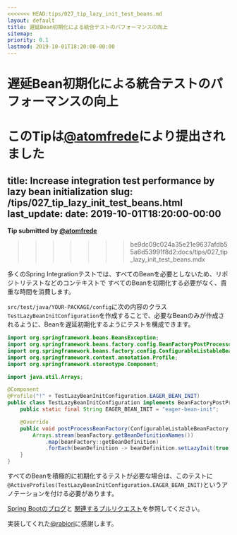 ```yaml
---
<<<<<<< HEAD:tips/027_tip_lazy_init_test_beans.md
layout: default
title: 遅延Bean初期化による統合テストのパフォーマンスの向上
sitemap:
priority: 0.1
lastmod: 2019-10-01T18:20:00-00:00
---
```


# 遅延Bean初期化による統合テストのパフォーマンスの向上

__このTipは[@atomfrede](https://github.com/atomfrede)により提出されました__
=======
title: Increase integration test performance by lazy bean initialization
slug: /tips/027_tip_lazy_init_test_beans.html
last_update:
  date: 2019-10-01T18:20:00-00:00
---

__Tip submitted by [@atomfrede](https://github.com/atomfrede)__
>>>>>>> be9dc09c024a35e21e9637afdb55a6d53991f8d2:docs/tips/027_tip_lazy_init_test_beans.mdx

多くのSpring Integrationテストでは、すべてのBeanを必要としないため、リポジトリテストなどのコンテキストで
すべてのBeanを初期化する必要がなく、貴重な時間を消費します。

`src/test/java/YOUR-PACKAGE/config`に次の内容のクラス
`TestLazyBeanInitConfiguration`を作成することで、必要なBeanのみが作成されるように、Beanを遅延初期化するようにテストを構成できます。

```java
import org.springframework.beans.BeansException;
import org.springframework.beans.factory.config.BeanFactoryPostProcessor;
import org.springframework.beans.factory.config.ConfigurableListableBeanFactory;
import org.springframework.context.annotation.Profile;
import org.springframework.stereotype.Component;

import java.util.Arrays;

@Component
@Profile("!" + TestLazyBeanInitConfiguration.EAGER_BEAN_INIT)
public class TestLazyBeanInitConfiguration implements BeanFactoryPostProcessor {
    public static final String EAGER_BEAN_INIT = "eager-bean-init";

    @Override
    public void postProcessBeanFactory(ConfigurableListableBeanFactory beanFactory) throws BeansException {
        Arrays.stream(beanFactory.getBeanDefinitionNames())
            .map(beanFactory::getBeanDefinition)
            .forEach(beanDefinition -> beanDefinition.setLazyInit(true));
    }
}
```

すべてのBeanを積極的に初期化するテストが必要な場合は、このテストに`@ActiveProfiles(TestLazyBeanInitConfiguration.EAGER_BEAN_INIT)`というアノテーションを付ける必要があります。

[Spring Bootのブログ](https://spring.io/blog/2019/03/14/lazy-initialization-in-spring-boot-2-2)と
[関連するプルリクエスト](https://github.com/jhipster/generator-jhipster/pull/10241)を参照してください。

実装してくれた[@rabiori](https://github.com/rabiori)に感謝します。





